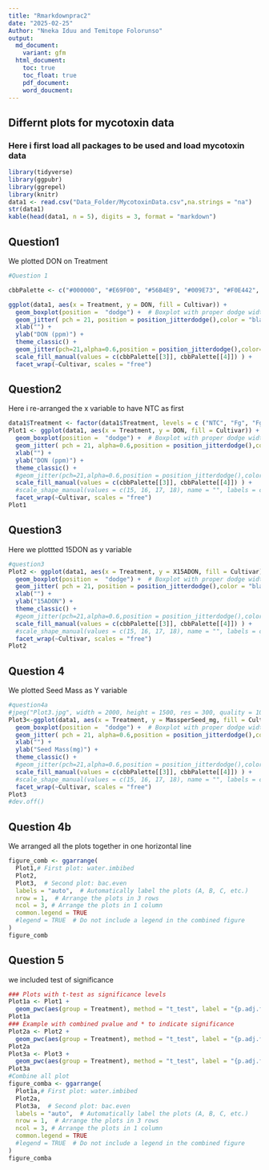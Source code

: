```yaml
---
title: "Rmarkdownprac2"
date: "2025-02-25"
Author: "Nneka Iduu and Temitope Folorunso"
output:
  md_document:
    variant: gfm
  html_document:
    toc: true
    toc_float: true
    pdf_document:
    word_doucment:
---
```



## Differnt plots for mycotoxin data
### Here i first load all packages to be used and load mycotoxin data
```r
library(tidyverse)
library(ggpubr)
library(ggrepel)
library(knitr)
data1 <- read.csv("Data_Folder/MycotoxinData.csv",na.strings = "na")
str(data1)
kable(head(data1, n = 5), digits = 3, format = "markdown")
```

## Question1
We plotted DON on Treatment
```r
#Question 1

cbbPalette <- c("#000000", "#E69F00", "#56B4E9", "#009E73", "#F0E442", "#0072B2", "#D55E00", "#CC79A7")

ggplot(data1, aes(x = Treatment, y = DON, fill = Cultivar)) +
  geom_boxplot(position =  "dodge") +  # Boxplot with proper dodge width
  geom_jitter( pch = 21, position = position_jitterdodge(),color = "black") + # Adjusted jitter dodge
  xlab("") +
  ylab("DON (ppm)") +
  theme_classic() +
  geom_jitter(pch=21,alpha=0.6,position = position_jitterdodge(),color="black")+
  scale_fill_manual(values = c(cbbPalette[[3]], cbbPalette[[4]]) ) +
  facet_wrap(~Cultivar, scales = "free")

```
## Question2
Here i re-arranged the x variable to have NTC as first
```r
data1$Treatment <- factor(data1$Treatment, levels = c ("NTC", "Fg", "Fg + 37", "Fg + 40", "Fg + 70"))
Plot1 <- ggplot(data1, aes(x = Treatment, y = DON, fill = Cultivar)) +
  geom_boxplot(position =  "dodge") +  # Boxplot with proper dodge width
  geom_jitter( pch = 21, alpha=0.6,position = position_jitterdodge(),color = "black") + # Adjusted jitter dodge
  xlab("") +
  ylab("DON (ppm)") +
  theme_classic() +
  #geom_jitter(pch=21,alpha=0.6,position = position_jitterdodge(),color="black")+
  scale_fill_manual(values = c(cbbPalette[[3]], cbbPalette[[4]]) ) +
  #scale_shape_manual(values = c(15, 16, 17, 18), name = "", labels = c("NTC", "Fg", "Fg +37", "Fg +40", "Fg +70")) 
  facet_wrap(~Cultivar, scales = "free")
Plot1
```
## Question3
Here we plottted 15DON as y variable
```r
#question3
Plot2 <- ggplot(data1, aes(x = Treatment, y = X15ADON, fill = Cultivar)) +
  geom_boxplot(position =  "dodge") +  # Boxplot with proper dodge width
  geom_jitter( pch = 21, position = position_jitterdodge(),color = "black") + # Adjusted jitter dodge
  xlab("") +
  ylab("15ADON") +
  theme_classic() +
  #geom_jitter(pch=21,alpha=0.6,position = position_jitterdodge(),color="black")+
  scale_fill_manual(values = c(cbbPalette[[3]], cbbPalette[[4]]) ) +
  #scale_shape_manual(values = c(15, 16, 17, 18), name = "", labels = c("NTC", "Fg", "Fg +37", "Fg +40", "Fg +70")) 
  facet_wrap(~Cultivar, scales = "free")
Plot2
```
## Question 4
We plotted Seed Mass as Y variable
```r
#question4a
#jpeg("Plot3.jpg", width = 2000, height = 1500, res = 300, quality = 100)
Plot3<-ggplot(data1, aes(x = Treatment, y = MassperSeed_mg, fill = Cultivar)) +
  geom_boxplot(position =  "dodge") +  # Boxplot with proper dodge width
  geom_jitter( pch = 21, alpha=0.6,position = position_jitterdodge(),color = "black") + # Adjusted jitter dodge
  xlab("") +
  ylab("Seed Mass(mg)") +
  theme_classic() +
  #geom_jitter(pch=21,alpha=0.6,position = position_jitterdodge(),color="black")+
  scale_fill_manual(values = c(cbbPalette[[3]], cbbPalette[[4]]) ) +
  #scale_shape_manual(values = c(15, 16, 17, 18), name = "", labels = c("", "Fg", "Fg +37", "Fg +40", "Fg +70")) +
  facet_wrap(~Cultivar, scales = "free")
Plot3
#dev.off()
```

## Question 4b
We arranged all the plots together in one horizontal line
```r
figure_comb <- ggarrange(
  Plot1,# First plot: water.imbibed
  Plot2,
  Plot3,  # Second plot: bac.even
  labels = "auto",  # Automatically label the plots (A, B, C, etc.)
  nrow = 1,  # Arrange the plots in 3 rows
  ncol = 3, # Arrange the plots in 1 column
  common.legend = TRUE
  #legend = TRUE  # Do not include a legend in the combined figure
)
figure_comb
```
## Question 5
we included test of significance
```r
### Plots with t-test as significance levels
Plot1a <- Plot1 + 
  geom_pwc(aes(group = Treatment), method = "t_test", label = "{p.adj.format}{p.adj.signif}")
Plot1a
### Example with combined pvalue and * to indicate significance
Plot2a <- Plot2 + 
  geom_pwc(aes(group = Treatment), method = "t_test", label = "{p.adj.format}{p.adj.signif}")
Plot2a
Plot3a <- Plot3 + 
  geom_pwc(aes(group = Treatment), method = "t_test", label = "{p.adj.format}{p.adj.signif}")
Plot3a
#Combine all plot
figure_comba <- ggarrange(
  Plot1a,# First plot: water.imbibed
  Plot2a,
  Plot3a,  # Second plot: bac.even
  labels = "auto",  # Automatically label the plots (A, B, C, etc.)
  nrow = 1,  # Arrange the plots in 3 rows
  ncol = 3, # Arrange the plots in 1 column
  common.legend = TRUE
  #legend = TRUE  # Do not include a legend in the combined figure
)
figure_comba
```


